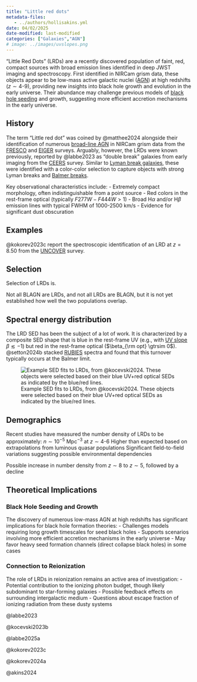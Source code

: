 ```yaml
---
title: "Little red dots"
metadata-files: 
   - ../authors/hollisakins.yml
date: 04/02/2025
date-modified: last-modified
categories: ["Galaxies","AGN"]
# image: ../images/uvslopes.png
---
```


"Little Red Dots" (LRDs) are a recently discovered population of faint, red, compact sources with broad emission lines identified in deep JWST imaging and spectroscopy. 
First identified in NIRCam grism data, these objects appear to be low-mass active galactic nuclei ([AGN](agn.qmd)) at high redshifts ($z \sim 4$-$9$), providing new insights into black hole growth and evolution in the early universe. Their abundance may challenge previous models of [black hole seeding](bhseeding.qmd) and growth, suggesting more efficient accretion mechanisms in the early universe.


## History

The term "Little red dot" was coined by @matthee2024 alongside their identification of numerous [broad-line AGN](blagn.qmd) in NIRCam grism data from the [FRESCO](surveys/fresco.qmd) and [EIGER](surveys/eiger.qmd) surveys. 
Arguably, however, the LRDs were known previously, reported by @labbe2023 as "double break" galaxies from early imaging from the [CEERS](surveys/ceers.qmd) survey. 
Similar to [Lyman break galaxies](lbgs.qmd), these were identified with a color-color selection to capture objects with strong Lyman breaks and [Balmer breaks](balmerbreaks.qmd). 

Key observational characteristics include:
- Extremely compact morphology, often indistinguishable from a point source
- Red colors in the rest-frame optical (typically $F277W - F444W > 1$)
- Broad H$\alpha$ and/or H$\beta$ emission lines with typical FWHM of 1000-2500 km/s
- Evidence for significant dust obscuration


## Examples

@kokorev2023c report the spectroscopic identification of an LRD at $z=8.50$ from the [UNCOVER](surveys/uncover.qmd) survey. 


## Selection

Selection of LRDs is. 

Not all BLAGN are LRDs, and not all LRDs are BLAGN, but it is not yet established how well the two populations overlap. 


## Spectral energy distribution

The LRD SED has been the subject of a lot of work. 
It is characterized by a composite SED shape that is blue in the rest-frame UV (e.g., with [UV slope](uvslopes.qmd) $\beta \lesssim -1$) but red in the rest-frame optical ($\beta_{\rm opt} \gtrsim 0$). @setton2024b stacked [RUBIES](surveys/rubies.qmd) spectra and found that this turnover typically occurs at the Balmer limit.

![Example SED fits to LRDs, from @kocevski2024. These objects were selected based on their blue UV+red optical SEDs as indicated by the blue/red lines.](../images/lrd_sed.png)


## Demographics

Recent studies have measured the number density of LRDs to be approximately:
$n \sim 10^{-5}$ Mpc$^{-3}$ at $z \sim 4$-$6$ 
Higher than expected based on extrapolations from luminous quasar populations
Significant field-to-field variations suggesting possible environmental dependencies

Possible increase in number density from $z \sim 8$ to $z \sim 5$, followed by a decline


## Theoretical Implications

### Black Hole Seeding and Growth

The discovery of numerous low-mass AGN at high redshifts has significant implications for black hole formation theories:
- Challenges models requiring long growth timescales for seed black holes
- Supports scenarios involving more efficient accretion mechanisms in the early universe
- May favor heavy seed formation channels (direct collapse black holes) in some cases

### Connection to Reionization
The role of LRDs in reionization remains an active area of investigation:
- Potential contribution to the ionizing photon budget, though likely subdominant to star-forming galaxies
- Possible feedback effects on surrounding intergalactic medium
- Questions about escape fraction of ionizing radiation from these dusty systems

@labbe2023

@kocevski2023b

@labbe2025a

@kokorev2023c

@kokorev2024a

@akins2024